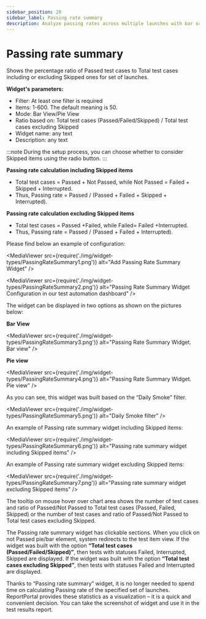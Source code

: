 ```yaml
---
sidebar_position: 20
sidebar_label: Passing rate summary
description: Analyze passing rates across multiple launches with bar or pie views. Toggle skipped items and drill down for detailed test execution reporting insights using qa dashboard tools.
---
```


# Passing rate summary

Shows the percentage ratio of Passed test cases to Total test cases including or excluding Skipped ones for set of launches.

**Widget's parameters:**

* Filter: At least one filter is required
* Items: 1-600. The default meaning is 50.
* Mode: Bar View/Pie View
* Ratio based on: Total test cases (Passed/Failed/Skipped) / Total test cases excluding Skipped
* Widget name: any text
* Description: any text

:::note
During the setup process, you can choose whether to consider Skipped items using the radio button.
:::

**Passing rate calculation including Skipped items**

* Total test cases = Passed + Not Passed, while Not Passed = Failed + Skipped + Interrupted.
* Thus, Passing rate = Passed / (Passed + Failed + Skipped + Interrupted).

**Passing rate calculation excluding Skipped items**

* Total test cases = Passed +Failed, while Failed= Failed +Interrupted.
* Thus, Passing rate = Passed / (Passed + Failed + Interrupted).

Please find below an example of configuration:

<MediaViewer src={require('./img/widget-types/PassingRateSummary1.png')} alt="Add Passing Rate Summary Widget" />

<MediaViewer src={require('./img/widget-types/PassingRateSummary2.png')} alt="Passing Rate Summary Widget Configuration in our test automation dashboard" />

The widget can be displayed in two options as shown on the pictures below:

**Bar View**

<MediaViewer src={require('./img/widget-types/PassingRateSummary3.png')} alt="Passing Rate Summary Widget. Bar view" />

**Pie view**

<MediaViewer src={require('./img/widget-types/PassingRateSummary4.png')} alt="Passing Rate Summary Widget. Pie view" />

As you can see, this widget was built based on the “Daily Smoke” filter.

<MediaViewer src={require('./img/widget-types/PassingRateSummary5.png')} alt="Daily Smoke filter" />

An example of Passing rate summary widget including Skipped items:

<MediaViewer src={require('./img/widget-types/PassingRateSummary6.png')} alt="Passing rate summary widget including Skipped items" />

An example of Passing rate summary widget excluding Skipped items:

<MediaViewer src={require('./img/widget-types/PassingRateSummary7.png')} alt="Passing rate summary widget excluding Skipped items" />

The tooltip on mouse hover over chart area shows the number of test cases and ratio of Passed/Not Passed to Total test cases (Passed, Failed, Skipped) or the number of test cases and ratio of Passed/Not Passed to Total test cases excluding Skipped.

The Passing rate summary widget has clickable sections. When you click on not Passed pie/bar element, system redirects to the test item view. If the widget was built with the option **“Total test cases (Passed/Failed/Skipped)”**, then tests with statuses Failed, Interrupted, Skipped are displayed. If the widget was built with the option **“Total test cases excluding Skipped”**, then tests with statuses Failed and Interrupted are displayed.

Thanks to “Passing rate summary” widget, it is no longer needed to spend time on calculating Passing rate of the specified set of launches. ReportPortal provides these statistics as a visualization – it is a quick and convenient decision. You can take the screenshot of widget and use it in the test results report.

